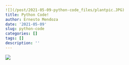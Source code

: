```yaml
---
![](/post/2021-05-09-python-code_files/plantpic.JPG)
title: Python Code!
author: Ernesto Mendoza
date: '2021-05-09'
slug: python-code
categories: []
tags: []
description: ''
---
```


![](/img/plantpic.JPG)
